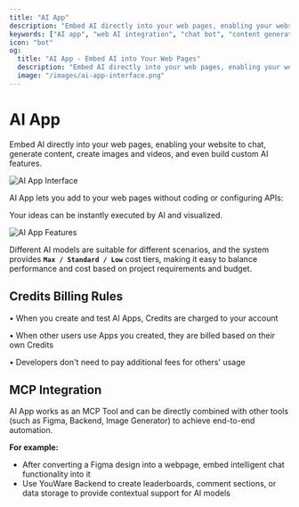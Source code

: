 ```yaml
---
title: "AI App"
description: "Embed AI directly into your web pages, enabling your website to chat, generate content, create images and videos, and even build custom AI features."
keywords: ["AI app", "web AI integration", "chat bot", "content generation", "image generation", "video generation", "no-code AI", "MCP tool"]
icon: "bot"
og:
  title: "AI App - Embed AI into Your Web Pages"
  description: "Embed AI directly into your web pages, enabling your website to chat, generate content, create images and videos, and even build custom AI features."
  image: "/images/ai-app-interface.png"
---
```


# <Icon icon="bot" /> AI App

Embed AI directly into your web pages, enabling your website to chat, generate content, create images and videos, and even build custom AI features.

<Frame>
  <img src="/images/ai-app-interface.png" alt="AI App Interface" />
</Frame>

AI App lets you add to your web pages without coding or configuring APIs:

<CardGroup cols={2}>
  <Card title="Intelligent chat and Q&A bots" icon="message-circle" />
  <Card title="Content generation and text analysis" icon="file-text" />
  <Card title="Image generation and editing" icon="image" />
  <Card title="Video generation and voice synchronization" icon="video" />
</CardGroup>

Your ideas can be instantly executed by AI and visualized.

<Frame>
  <img src="/images/ai-app-features.png" alt="AI App Features" />
</Frame>

Different AI models are suitable for different scenarios, and the system provides **`Max / Standard / Low`** cost tiers, making it easy to balance performance and cost based on project requirements and budget.

## <Icon icon="credit-card" /> Credits Billing Rules

<Card title="Billing Information" icon="info">
  • When you create and test AI Apps, Credits are charged to your account

  • When other users use Apps you created, they are billed based on their own Credits

  • Developers don't need to pay additional fees for others' usage
</Card>

## <Icon icon="puzzle" /> MCP Integration

AI App works as an MCP Tool and can be directly combined with other tools (such as Figma, Backend, Image Generator) to achieve end-to-end automation.

**For example:**

- After converting a Figma design into a webpage, embed intelligent chat functionality into it
- Use YouWare Backend to create leaderboards, comment sections, or data storage to provide contextual support for AI models